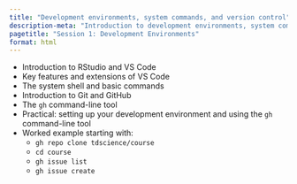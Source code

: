 ```yaml
---
title: "Development environments, system commands, and version control"
description-meta: "Introduction to development environments, system commands, and version control for data science and transport planning."
pagetitle: "Session 1: Development Environments"
format: html
---
```


- Introduction to RStudio and VS Code 
- Key features and extensions of VS Code 
- The system shell and basic commands 
- Introduction to Git and GitHub 
- The `gh` command-line tool 
- Practical: setting up your development environment and using the `gh` command-line tool 
- Worked example starting with: 
  - `gh repo clone tdscience/course` 
  - `cd course` 
  - `gh issue list` 
  - `gh issue create`